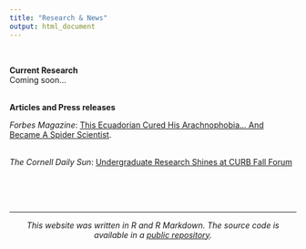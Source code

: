 ```yaml
---
title: "Research & News"
output: html_document
---
```


<br>

**Current Research**
<br>
Coming soon...
<br>
<br>

**Articles and Press releases**
<br>

*Forbes Magazine*: [This Ecuadorian Cured His Arachnophobia... And Became A Spider Scientist](https://www.forbes.com/sites/andrewwight/2021/01/03/this-ecuadorian-cured-his--arachnophobia-and-became-a-spider-scientist/?sh=1a84e06f77d2).

<br>
*The Cornell Daily Sun*: [Undergraduate Research Shines at CURB Fall Forum](https://cornellsun.com/2019/11/25/undergraduate-research-shines-at-curb-fall-forum/)

<br>
<br>
<br>

***

<center> _This website was written in R and R Markdown. The source code is available in a [public repository](https://github.com/jpj73/personal_website)._ </center>